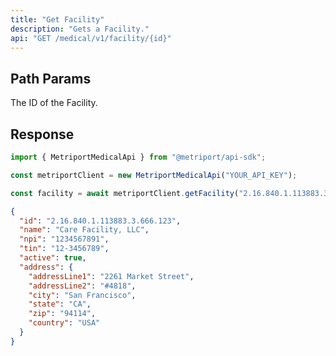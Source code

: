 ```yaml
---
title: "Get Facility"
description: "Gets a Facility."
api: "GET /medical/v1/facility/{id}"
---
```


## Path Params

<ParamField path="id" type="string" required>
  The ID of the Facility.
</ParamField>

## Response

<Snippet file="facility-response.mdx" />

<ResponseExample>

```javascript Metriport SDK
import { MetriportMedicalApi } from "@metriport/api-sdk";

const metriportClient = new MetriportMedicalApi("YOUR_API_KEY");

const facility = await metriportClient.getFacility("2.16.840.1.113883.3.666.123");
```

</ResponseExample>

```json
{
  "id": "2.16.840.1.113883.3.666.123",
  "name": "Care Facility, LLC",
  "npi": "1234567891",
  "tin": "12-3456789",
  "active": true,
  "address": {
    "addressLine1": "2261 Market Street",
    "addressLine2": "#4818",
    "city": "San Francisco",
    "state": "CA",
    "zip": "94114",
    "country": "USA"
  }
}
```
